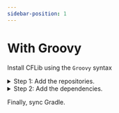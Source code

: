```yaml
---
sidebar-position: 1
---
```



# With Groovy

Install CFLib using the `Groovy` syntax

<details>
<summary>Step 1: Add the repositories.</summary>

In your root `build.gradle` file (`your-project/build.gradle`), find the `allprojects/repositories` block. It should look like this:

```groovy
allprojects {
    repositories {
        mavenCentral()
        google()
    }
}
```

Add these lines to the end of the block:

```groovy
maven { url = 'https://jitpack.io/' }
maven { url = 'https://maven.brott.dev' }
```

It should now look like this:

```groovy
allprojects {
    repositories {
        mavenCentral()
        google()

        maven { url = 'https://jitpack.io/' }
        maven { url = 'https://maven.brott.dev' }
    }
}
```
</details>

<details>
<summary>Step 2: Add the dependencies.</summary>

In your `TeamCode/build.gradle` file, find the `dependencies` block. It should look something like this:

:::caution

Make sure you are in the *project* `build.gradle`, not the root `build.gradle`

:::

```groovy
dependencies {
    implementation project(':FtcRobotController')
    annotationProcessor files('lib/OpModeAnnotationProcessor.jar')
}
```

Add these lines at the end of the block

```groovy
implementation "com.github.AtomicRobotics3805:CFLib:1.0.0"
implementation 'org.apache.commons:commons-math3:3.6.1'
implementation 'com.acmerobotics.roadrunner:core:0.5.5'
implementation 'com.github.NoahBres:MeepMeep:2.0.1'
```

So it looks like this

```groovy
dependencies {
    implementation project(':FtcRobotController')
    annotationProcessor files('lib/OpModeAnnotationProcessor.jar')

    implementation "com.github.AtomicRobotics3805:CFLib:0.2.0"
    implementation 'org.apache.commons:commons-math3:3.6.1'
    implementation 'com.acmerobotics.roadrunner:core:0.5.5'
    implementation 'com.github.NoahBres:MeepMeep:2.0.1'
}
```

</details>

Finally, sync Gradle.